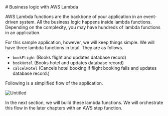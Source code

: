 
<GA />
# Business logic with AWS Lambda

AWS Lambda functions are the backbone of your application in an event-driven system. All the business logic happens inside lambda functions. Depending on the complexity, you may have hundreds of lambda functions in an application.

For this sample application, however, we will keep things simple. We will have three lambda functions in total. They are as follows.

- `bookFlight` (Books flight and updates database record)
- `bookHotel` (Books hotel and updates database record)
- `calcelHotel` (Cancels hotel booking if flight booking fails and updates database record.)

Following is a simplified flow of the application.

![Untitled](https://workshop-shadid.s3.amazonaws.com/bl.png)

In the next section, we will build these lambda functions. We will orchestrate this flow in the later chapters with an AWS step function.
